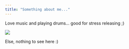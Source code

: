 ```yaml
---
title: "Something about me..."
---
```

<p>
Love music and playing drums... good for stress releasing ;)
</p>
<p>
<img src="img/mykit.png">
</p>

<p>Else, nothing to see here :) </p>
